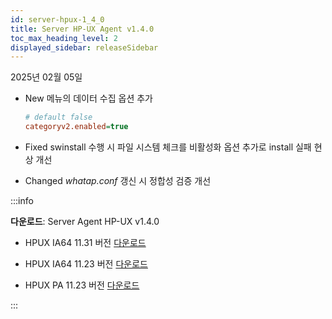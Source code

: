 ```yaml
---
id: server-hpux-1_4_0
title: Server HP-UX Agent v1.4.0
toc_max_heading_level: 2
displayed_sidebar: releaseSidebar
---
```


2025년 02월 05일

- <Status priority='1'>New</Status> <Cmdname sid="side_serverInventoryMap" className="uitext" /> 메뉴의 데이터 수집 옵션 추가

  ```ini title="whatap.conf"
  # default false
  categoryv2.enabled=true 
  ```

- <Status priority='0'>Fixed</Status> swinstall 수행 시 파일 시스템 체크를 비활성화 옵션 추가로 install 실패 현상 개선

- <Status priority='1'>Changed</Status> *whatap.conf* 갱신 시 정합성 검증 개선

:::info 

**다운로드**: Server Agent HP-UX v1.4.0

- HPUX IA64 11.31 버전 [다운로드](https://repo.whatap.io/hpux/ia64/11.31/whatap-infra_1.4.0_hpux-11.31_ia64.tar.gz)

- HPUX IA64 11.23 버전 [다운로드](https://repo.whatap.io/hpux/ia64/11.23/whatap-infra_1.4.0_hpux-11.23_ia64.tar.gz)

- HPUX PA 11.23 버전 [다운로드](https://repo.whatap.io/hpux/pa/11.23/whatap-infra_1.4.0_hpux-11.23_pa.tar.gz)

:::